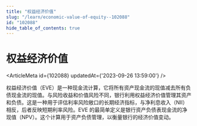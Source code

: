 ```yaml
---
title: "权益经济价值"
slug: "/learn/economic-value-of-equity--102088"
id: "102088"
hide_table_of_contents: true
---
```



# 权益经济价值

<ArticleMeta id={102088} updatedAt={'2023-09-26 13:59:00'} />
<div className='border-solid border-b border-t-0 my-4 border-[var(--ifm-color-gray-300)]' />

权益经济价值（EVE）是一种现金流计算，它将所有资产现金流的现值减去所有负债现金流的现值。与风险收益和价值风险不同，银行利用权益经济价值管理其资产和负债。这是一种用于评估利率风险敞口的长期经济指标，与净利息收入（NII）相反，后者反映短期利率风险。EVE 的最简单定义是银行资产负债表现金流的净现值（NPV）。这个计算用于资产负债管理，以衡量银行的经济价值变动。
